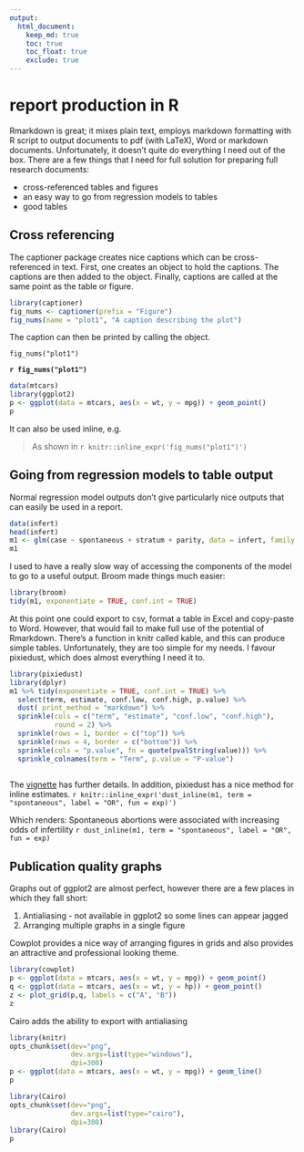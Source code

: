 ```yaml
---
output:
  html_document:
    keep_md: true
    toc: true
    toc_float: true
    exclude: true
---
```


# report production in R

Rmarkdown is great; it mixes plain text, employs markdown formatting with R script to output documents to pdf (with LaTeX), Word or markdown documents. 
Unfortunately, it doesn't quite do everything I need out of the box. 
There are a few things that I need for full solution for preparing full research documents: 

 * cross-referenced tables and figures
 * an easy way to go from regression models to tables
 * good tables
 
## Cross referencing
 
The captioner package creates nice captions which can be cross-referenced in text. 
 First, one creates an object to hold the captions. 
 The captions are then added to the object. 
 Finally, captions are called at the same point as the table or figure. 
 
 ```r
library(captioner)
fig_nums <- captioner(prefix = "Figure")
fig_nums(name = "plot1", "A caption describing the plot")
```

The caption can then be printed by calling the object. 

`fig_nums("plot1")`

**`r fig_nums("plot1")`**
```r
data(mtcars)
library(ggplot2)
p <- ggplot(data = mtcars, aes(x = wt, y = mpg)) + geom_point()
p
```

It can also be used inline, e.g. 

> As shown in `r knitr::inline_expr('fig_nums("plot1")')`

## Going from regression models to table output

Normal regression model outputs don't give particularly nice outputs that can easily be used in a report. 

```r
data(infert)
head(infert)
m1 <- glm(case ~ spontaneous + stratum + parity, data = infert, family = "binomial")
m1
```

I used to have a really slow way of accessing the components of the model to go to a useful output. 
Broom made things much easier:

```r
library(broom)
tidy(m1, exponentiate = TRUE, conf.int = TRUE)
```

At this point one could export to csv, format a table in Excel and copy-paste to Word.
However, that would fail to make full use of the potential of Rmarkdown. 
There's a function in knitr called kable, and this can produce simple tables. 
Unfortunately, they are too simple for my needs.
I favour pixiedust, which does almost everything I need it to.

```r
library(pixiedust)
library(dplyr)
m1 %>% tidy(exponentiate = TRUE, conf.int = TRUE) %>%
  select(term, estimate, conf.low, conf.high, p.value) %>%
  dust( print_method = "markdown") %>%
  sprinkle(cols = c("term", "estimate", "conf.low", "conf.high"), 
           round = 2) %>%
  sprinkle(rows = 1, border = c("top")) %>%
  sprinkle(rows = 4, border = c("bottom")) %>%
  sprinkle(cols = "p.value", fn = quote(pvalString(value))) %>% 
  sprinkle_colnames(term = "Term", p.value = "P-value") 
  

```

The [vignette](https://cran.r-project.org/web/packages/pixiedust/vignettes/pixiedust.html) has further details. 
In addition, pixiedust has a nice method for inline estimates. 
`r knitr::inline_expr('dust_inline(m1, term = "spontaneous", label = "OR", fun = exp)')`

Which renders:
Spontaneous abortions were associated with increasing odds of infertility `r dust_inline(m1, term = "spontaneous", label = "OR", fun = exp)`

## Publication quality graphs

Graphs out of ggplot2 are almost perfect, however there are a few places in which they fall short:

 1. Antialiasing - not available in ggplot2 so some lines can appear jagged
 1. Arranging multiple graphs in a single figure

Cowplot provides a nice way of arranging figures in grids and also provides an attractive and professional looking theme. 

```r
library(cowplot)
p <- ggplot(data = mtcars, aes(x = wt, y = mpg)) + geom_point()
q <- ggplot(data = mtcars, aes(x = wt, y = hp)) + geom_point()
z <- plot_grid(p,q, labels = c("A", "B"))
z
```

Cairo adds the ability to export with antialiasing
```r
library(knitr)
opts_chunk$set(dev="png", 
               dev.args=list(type="windows"),
               dpi=300)
p <- ggplot(data = mtcars, aes(x = wt, y = mpg)) + geom_line()
p
```

```r
library(Cairo)
opts_chunk$set(dev="png", 
               dev.args=list(type="cairo"),
               dpi=300)
library(Cairo)
p
```